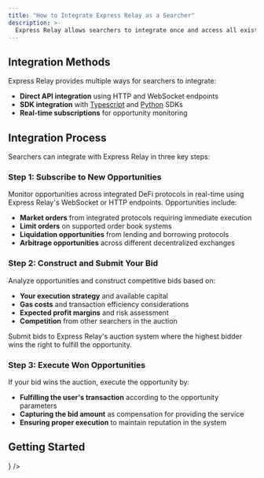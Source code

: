 ```yaml
---
title: "How to Integrate Express Relay as a Searcher"
description: >-
  Express Relay allows searchers to integrate once and access all existing and future opportunities across integrated DeFi protocols. Searchers bid on these opportunities exposed by Express Relay.
---
```



## Integration Methods

Express Relay provides multiple ways for searchers to integrate:

- **Direct API integration** using HTTP and WebSocket endpoints
- **SDK integration** with [Typescript](https://github.com/pyth-network/per/tree/main/sdk/js) and [Python](https://github.com/pyth-network/per/tree/main/sdk/python) SDKs
- **Real-time subscriptions** for opportunity monitoring

## Integration Process

Searchers can integrate with Express Relay in three key steps:

### Step 1: Subscribe to New Opportunities

Monitor opportunities across integrated DeFi protocols in real-time using Express Relay's WebSocket or HTTP endpoints. Opportunities include:

- **Market orders** from integrated protocols requiring immediate execution
- **Limit orders** on supported order book systems
- **Liquidation opportunities** from lending and borrowing protocols
- **Arbitrage opportunities** across different decentralized exchanges

### Step 2: Construct and Submit Your Bid

Analyze opportunities and construct competitive bids based on:

- **Your execution strategy** and available capital
- **Gas costs** and transaction efficiency considerations
- **Expected profit margins** and risk assessment
- **Competition** from other searchers in the auction

Submit bids to Express Relay's auction system where the highest bidder wins the right to fulfill the opportunity.

### Step 3: Execute Won Opportunities

If your bid wins the auction, execute the opportunity by:

- **Fulfilling the user's transaction** according to the opportunity parameters
- **Capturing the bid amount** as compensation for providing the service
- **Ensuring proper execution** to maintain reputation in the system

## Getting Started

<div className="mt-8">
  <IntegrationCard
    href="/express-relay/integrate-as-searcher/svm"
    colorScheme="blue"
    title="Integrate with Express Relay on SVM Chains"
    description="Complete guide for integrating Express Relay on Solana Virtual Machine chains with code examples and best practices"
    icon={<Code size={16} />}
  />
</div>
